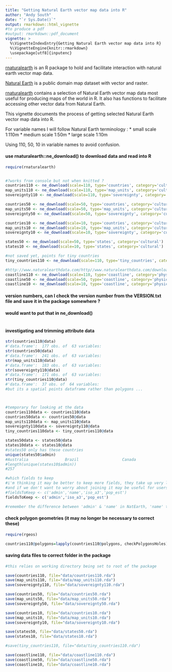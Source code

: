 ```yaml
---
title: "Getting Natural Earth vector map data into R"
author: "Andy South"
date: "`r Sys.Date()`"
output: rmarkdown::html_vignette
#to produce a pdf
#output: rmarkdown::pdf_document
vignette: >
  %\VignetteIndexEntry{Getting Natural Earth vector map data into R}
  %\VignetteEngine{knitr::rmarkdown}
  \usepackage[utf8]{inputenc}
---
```

  
[rnaturalearth](https://github.com/AndySouth/rnaturalearth) is an R package to hold and facilitate interaction with natural earth vector map data.


[Natural Earth](http://www.naturalearthdata.com/) is a public domain map dataset with vector and raster. 


[rnaturalearth](https://github.com/AndySouth/rnaturalearth) contains a selection of Natural Earth vector map data most useful for producing maps of the world in R. It also has functions to facilitate accessing other vector data from Natural Earth.


This vignette documents the process of getting selected Natural Earth vector map data into R.

For variable names I will follow Natural Earth terminology :
* small scale 1:110m
* medium scale 1:50m
* large scale 1:10m

Using 110, 50, 10 in variable names to avoid confusion.

#### use rnaturalearth::ne_download() to download data and read into R 
```r

require(rnaturalearth)


#?works from console but not when knitted ?
countries110 <- ne_download(scale=110, type='countries', category='cultural')
map_units110 <- ne_download(scale=110, type='map_units', category='cultural')
sovereignty110 <- ne_download(scale=110, type='sovereignty', category='cultural')

countries50 <- ne_download(scale=50, type='countries', category='cultural')
map_units50 <- ne_download(scale=50, type='map_units', category='cultural')
sovereignty50 <- ne_download(scale=50, type='sovereignty', category='cultural')

countries10 <- ne_download(scale=10, type='countries', category='cultural')
map_units10 <- ne_download(scale=10, type='map_units', category='cultural')
sovereignty10 <- ne_download(scale=10, type='sovereignty', category='cultural')

states50 <- ne_download(scale=50, type='states', category='cultural')
states10 <- ne_download(scale=10, type='states', category='cultural')

#not saved yet, points for tiny countries
tiny_countries110 <- ne_download(scale=110, type='tiny_countries', category='cultural')

#http://www.naturalearthdata.com/http//www.naturalearthdata.com/download/110m/physical/ne_110m_coastline.zip
coastline110 <- ne_download(scale=110, type='coastline', category='physical')
coastline50 <- ne_download(scale=50, type='coastline', category='physical')
coastline10 <- ne_download(scale=10, type='coastline', category='physical')

```



#### version numbers, can I check the version number from the VERSION.txt file and save it in the package somewhere ?
#### would want to put that in ne_download()
```r

```

#### investigating and trimming attribute data
```r

str(countries110@data)
#'data.frame':	177 obs. of  63 variables:
str(countries50@data)
#'data.frame':	241 obs. of  63 variables:
str(map_units110@data)
#'data.frame':	183 obs. of  63 variables:
str(sovereignty110@data)
#'data.frame':	171 obs. of  63 variables:
str(tiny_countries110@data)
#'data.frame':	37 obs. of  64 variables:
#but its a spatial points dataframe rather than polygons ...



#temporary for looking at the data 
countries110data <- countries110@data
countries50data <- countries50@data
map_units110data <- map_units110@data
sovereignty110data <- sovereignty110@data
tiny_countries110data <- tiny_countries110@data

states50data <- states50@data
states10data <- states10@data
#states50 only has these countries
unique(states50$admin)
#Australia                Brazil                   Canada                   United States of America
#length(unique(states10$admin))
#257

#which fields to keep
#i'm thinking it may be better to keep more fields, they take up very little space 
#and if we don't want to worry about joining it may be useful for users to have them
#fieldsToKeep <- c('admin','name','iso_a3','pop_est')
fieldsToKeep <- c('admin','iso_a3','pop_est')

#remember the difference between 'admin' & 'name' in NatEarth, 'name' tends to be abbreviated


```

#### check polygon geometries (it may no longer be necessary to correct these)
```r
require(rgeos)

countries110@polygons=lapply(countries110@polygons, checkPolygonsHoles)

```

#### saving data files to correct folder in the package
```r

#this relies on working directory being set to root of the package

save(countries110, file="data/countries110.rda")
save(map_units110, file="data/map_units110.rda")
save(sovereignty110, file="data/sovereignty110.rda")

save(countries50, file="data/countries50.rda")
save(map_units50, file="data/map_units50.rda")
save(sovereignty50, file="data/sovereignty50.rda")

save(countries10, file="data/countries10.rda")
save(map_units10, file="data/map_units10.rda")
save(sovereignty10, file="data/sovereignty10.rda")

save(states50, file="data/states50.rda")
save(states10, file="data/states10.rda")

#save(tiny_countries110, file="data/tiny_countries110.rda")

save(coastline110, file="data/coastline110.rda")
save(coastline50, file="data/coastline50.rda")
save(coastline10, file="data/coastline10.rda")

```

